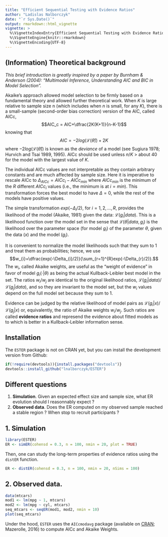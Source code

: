 ```yaml
---
title: "Efficient Sequential Testing with Evidence Ratios"
author: "Ladislas Nalborczyk"
date: "`r Sys.Date()`"
output: rmarkdown::html_vignette
vignette: >
  %\VignetteIndexEntry{Efficient Sequential Testing with Evidence Ratios}
  %\VignetteEngine{knitr::rmarkdown}
  %\VignetteEncoding{UTF-8}
---
```


## (Information) Theoretical background

*This brief introduction is greatly inspired by a paper by Burnham & Anderson (2004): "Multimodel Inference, Understanding AIC and BIC in Model Selection".*

Akaike’s approach allowed model selection to be firmly based on a fundamental theory and allowed further theoretical work. When $K$ is large relative to sample size n (which includes when $n$ is small, for any $K$), there is a small-sample (second-order bias correction) version of the AIC, called AICc, $$AIC_c = AIC+\dfrac{2K(K+1)}{n-K-1}$$ knowing that $$AIC = -2log(\mathcal{L}(\hat{\theta}))+2K$$ where $-2log(\mathcal{L}(\hat{\theta}))$ is known as the *deviance* of a model (see Sugiura 1978; Hurvich and Tsai 1989, 1995). AICc should be used unless $n/K$ > about 40 for the model with the largest value of $K$.

The individual AICc values are not interpretable as they contain arbitrary constants and are much affected by sample size. Here it is imperative to rescale AICc to $\Delta_{AICc}=AICc_{i}-AICc_{min}$ where $AICc_{min}$ is the minimum of the $R$ different $AICc_{i}$ values (i.e., the minimum is at $i = min$). This transformation forces the best model to have $\Delta=0$, while the rest of the models have positive values.

The simple transformation $exp(−\Delta_i/2)$, for $i = 1, 2, ..., R$, provides the likelihood of the model (Akaike, 1981) given the data: $\mathcal{L}(g_i|data)$. This is a likelihood function over the model set in the sense that $\mathcal{L}(\theta|data, g_i)$ is the likelihood over the parameter space (for model $g_i$) of the parameter $\theta$, given the data ($x$) and the model ($g_i$).

It is convenient to normalize the model likelihoods such that they sum to 1 and treat them as probabilities; hence, we use $$w_{i}=\dfrac{exp(-\Delta_{i}/2)}{\sum_{r=1}^{R}exp(-\Delta_{r}/2)}.$$ The $w_i$, called Akaike weights, are useful as the “weight of evidence” in favor of model $g_i(·|\theta)$ as being the actual Kullback-Leibler best model in the set. The ratios $w_i/w_j$ are identical to the original likelihood ratios, $\mathcal{L}(g_i|data)/\mathcal{L}(g_j|data)$, and so they are invariant to the model set, but the $w_i$ values depend on the full model set because they sum to 1.

Evidence can be judged by the relative likelihood of model pairs as $\mathcal{L}(g_i|x)/\mathcal{L}(g_j|x)$ or, equivalently, the ratio of Akaike weights $w_i/w_j$. Such ratios are called **evidence ratios** and represend the evidence about fitted models as to which is better in a Kullback-Leibler information sense.

## Installation

The `ESTER` package is not on CRAN yet, but you can install the development version from Github:

```r

if(!require(devtools)){install.packages("devtools")}
devtools::install_github("lnalborczyk/ESTER")

```

## Different questions

1. **Simulation**. Given an expected effect size and sample size, what ER evolution should I reasonnably expect ?
2. **Observed data**. Does the ER computed on my observed sample reached a stable region ? When stop to recruit participants ?

## 1. Simulation

```r

library(ESTER)
ER <- simER(cohensd = 0.3, n = 100, nmin = 20, plot = TRUE)

```

Then, one can study the long-term properties of evidence ratios using the `distER` function.

```r

ER <- distER(cohensd = 0.3, n = 100, nmin = 20, nSims = 100)

```

## 2. Observed data.

```r

data(mtcars)
mod1 <- lm(mpg ~ 1, mtcars)
mod2 <- lm(mpg ~ cyl, mtcars)
seq_mtcars <- seqER(mod1, mod2, nmin = 10)
plot(seq_mtcars)

```

Under the hood, `ESTER` uses the `AICcmodavg` package (available on [CRAN](https://cran.r-project.org/web/packages/AICcmodavg/index.html); Mazerolle, 2016) to compute AICc and Akaike Weights.

